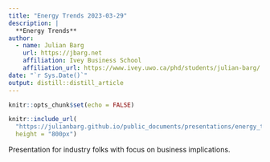 ```yaml
---
title: "Energy Trends 2023-03-29"
description: |
  **Energy Trends**
author:
  - name: Julian Barg 
    url: https://jbarg.net
    affiliation: Ivey Business School
    affiliation_url: https://www.ivey.uwo.ca/phd/students/julian-barg/  
date: "`r Sys.Date()`"
output: distill::distill_article
---
```


```r
knitr::opts_chunk$set(echo = FALSE)
```

```r
knitr::include_url(
  "https://julianbarg.github.io/public_documents/presentations/energy_trends_2023-03-29.pdf", 
  height = "800px")
```

Presentation for industry folks with focus on business implications.
